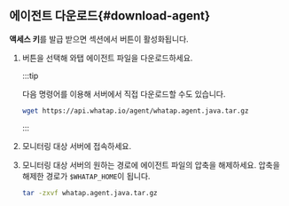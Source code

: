 ## 에이전트 다운로드{#download-agent}

**액세스 키**를 발급 받으면 <Cmdname sid="JAVA-agent-setup-1-subject" className="uitext" /> 섹션에서 <Cmdname sid="download" className="uitext" /> 버튼이 활성화됩니다.

1. <Cmdname sid="download" className="uitext" /> 버튼을 선택해 와탭 에이전트 파일을 다운로드하세요.

    :::tip

    다음 명령어를 이용해 서버에서 직접 다운로드할 수도 있습니다.
    
    ```bash
    wget https://api.whatap.io/agent/whatap.agent.java.tar.gz
    ```
    
    :::

1. 모니터링 대상 서버에 접속하세요.

1. 모니터링 대상 서버의 원하는 경로에 에이전트 파일의 압축을 해제하세요. 압축을 해제한 경로가 `$WHATAP_HOME`이 됩니다.

    ```bash
    tar -zxvf whatap.agent.java.tar.gz
    ```